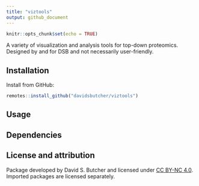 ```yaml
---
title: "viztools"
output: github_document
---
```


```r
knitr::opts_chunk$set(echo = TRUE)
```

A variety of visualization and analysis tools for top-down proteomics. Designed by and for DSB and not necessarily user-friendly.

## Installation

Install from GitHub:

```r

remotes::install_github("davidsbutcher/viztools")

```

## Usage



## Dependencies



## License and attribution

Package developed by David S. Butcher and licensed under [CC BY-NC 4.0](https://creativecommons.org/licenses/by-nc/4.0/). Imported packages are licensed separately.
